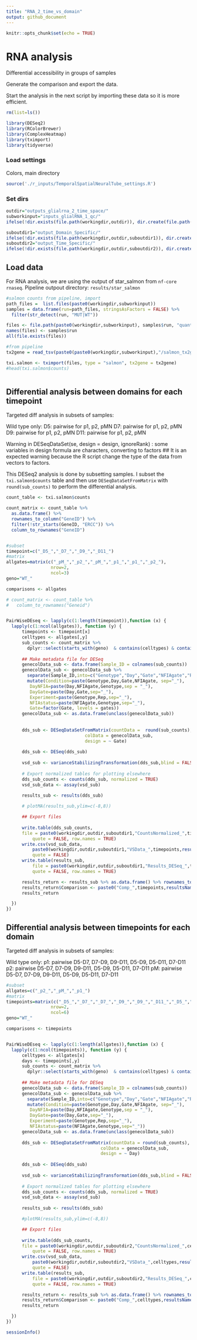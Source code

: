 ```yaml
---
title: "RNA_2_time_vs_domain"
output: github_document
---
```


```r

knitr::opts_chunk$set(echo = TRUE)

```

# RNA analysis
Differential accessibility in groups of samples

Generate the comparison and export the data. 

Start the analysis in the next script by importing these data so it is more efficient. 

```r

rm(list=ls())

library(DESeq2)
library(RColorBrewer)
library(ComplexHeatmap)
library(tximport)
library(tidyverse)

```

### Load settings

Colors, main directory 

```r

source('./r_inputs/TemporalSpatialNeuralTube_settings.R')

```


### Set dirs
```r

outdir="outputs_glialrna_2_time_space/"
subworkinput="inputs_glialRNA_1_qc/"
ifelse(!dir.exists(file.path(workingdir,outdir)), dir.create(file.path(workingdir,outdir)), "Directory exists")

suboutdir1="output_Domain_Specific/"
ifelse(!dir.exists(file.path(workingdir,outdir,suboutdir1)), dir.create(file.path(workingdir,outdir,suboutdir1)), "Directory exists")
suboutdir2="output_Time_Specific/"
ifelse(!dir.exists(file.path(workingdir,outdir,suboutdir2)), dir.create(file.path(workingdir,outdir,suboutdir2)), "Directory exists")


```



## Load data

For RNA analysis, we are using the output of star_salmon from `nf-core rnaseq`. Pipeline outpout directory: `results/star_salmon`

```r

#salmon counts from pipeline, import
path_files =  list.files(paste0(workingdir,subworkinput)) 
samples = data.frame(run=path_files, stringsAsFactors = FALSE) %>%
  filter(str_detect(run, "MUT|WT"))

files <- file.path(paste0(workingdir,subworkinput), samples$run, "quant.sf")
names(files) <- samples$run
all(file.exists(files))

#from pipeline
tx2gene = read_tsv(paste0(paste0(workingdir,subworkinput),"/salmon_tx2gene.tsv"))

txi.salmon <- tximport(files, type = "salmon", tx2gene = tx2gene)
#head(txi.salmon$counts)



```


## Differential analysis between domains for each timepoint

Targeted diff analysis in subsets of samples:

Wild type only:
D5: pairwise for p1, p2, pMN
D7: pairwise for p1, p2, pMN
D9: pairwise for p1, p2, pMN
D11: pairwise for p1, p2, pMN

Warning in DESeqDataSet(se, design = design, ignoreRank) : some variables in design formula are characters, converting to factors
## It is an expected warning because the R script change the type of the data from vectors to factors.

This DESeq2 analysis is done by subsetting samples. I subset the `txi.salmon$counts` table and then use ` DESeqDataSetFromMatrix` with `round(sub_counts)` to perform the differential analysis. 

```r

count_table <- txi.salmon$counts

count_matrix <- count_table %>%
  as.data.frame() %>%
  rownames_to_column("GeneID") %>%
  filter(!str_starts(GeneID, "ERCC")) %>%
  column_to_rownames("GeneID")


#subset 
timepoint=c("_D5_","_D7_","_D9_","_D11_")
#matrix
allgates=matrix(c("_pM_","_p2_","_pM_","_p1_","_p1_","_p2_"),
                 nrow=2,
                 ncol=3)
geno="WT_"

comparisons <- allgates

# count_matrix <- count_table %>%
#   column_to_rownames("Geneid")


PairWiseDEseq <- lapply(c(1:length(timepoint)),function (x) {
  lapply(c(1:ncol(allgates)), function (y) {
      timepoints <- timepoint[x]
      celltypes <- allgates[,y]
      sub_counts <- count_matrix %>%
        dplyr::select(starts_with(geno)  & contains(celltypes) & contains(timepoints))
      
      ## Make metadata file for DESeq
      genecolData_sub <- data.frame(Sample_ID = colnames(sub_counts))
      genecolData_sub <- genecolData_sub %>% 
        separate(Sample_ID,into=c("Genotype","Day","Gate","NFIAgate","Rep"), sep="_", remove=FALSE) %>%
        mutate(Condition=paste(Genotype,Day,Gate,NFIAgate, sep="_"),
         DayNFIA=paste(Day,NFIAgate,Genotype,sep = "_"),
         DayGate=paste(Day,Gate,sep="_"),
         Experiment=paste(Genotype,Rep,sep="_"),
         NFIAstatus=paste(NFIAgate,Genotype,sep="_"),
         Gate=factor(Gate, levels = gates))
      genecolData_sub <- as.data.frame(unclass(genecolData_sub))
      
      
      dds_sub <- DESeqDataSetFromMatrix(countData =  round(sub_counts),
                              colData = genecolData_sub,
                              design = ~ Gate)
          
      dds_sub <- DESeq(dds_sub)
      
      vsd_sub <- varianceStabilizingTransformation(dds_sub,blind = FALSE)
      
      # Export normalized tables for plotting elsewhere
      dds_sub_counts <- counts(dds_sub, normalized = TRUE)
      vsd_sub_data <- assay(vsd_sub)
      
      results_sub <- results(dds_sub)

      # plotMA(results_sub,ylim=c(-8,8))

      ## Export files
      
      write.table(dds_sub_counts,
      file = paste0(workingdir,outdir,suboutdir1,"CountsNormalized_",timepoints,resultsNames(dds_sub)[2],".txt"),
          quote = FALSE, row.names = TRUE)
      write.csv(vsd_sub_data,
          paste0(workingdir,outdir,suboutdir1,"VSData_",timepoints,resultsNames(dds_sub)[2],".csv"),
          quote = FALSE)
      write.table(results_sub,
          file = paste0(workingdir,outdir,suboutdir1,"Results_DESeq_",timepoints,resultsNames(dds_sub)[2],".txt"),
          quote = FALSE, row.names = TRUE)

      results_return <- results_sub %>% as.data.frame() %>% rownames_to_column("Geneid")
      results_return$Comparison <- paste0("Comp_",timepoints,resultsNames(dds_sub)[2])
      results_return

  })
}) 


```

## Differential analysis between timepoints for each domain

Targeted diff analysis in subsets of samples:

Wild type only:
p1: pairwise D5-D7, D7-D9, D9-D11, D5-D9, D5-D11, D7-D11
p2: pairwise D5-D7, D7-D9, D9-D11, D5-D9, D5-D11, D7-D11
pM: pairwise D5-D7, D7-D9, D9-D11, D5-D9, D5-D11, D7-D11

```r

#subset 
allgates=c("_p2_","_pM_","_p1_")
#matrix
timepoints=matrix(c("_D5_","_D7_","_D7_","_D9_","_D9_","_D11_","_D5_","_D9_","_D5_","_D11_","_D7_","_D11_"),
                 nrow=2,
                 ncol=6)
geno="WT_"

comparisons <- timepoints


PairWiseDEseq <- lapply(c(1:length(allgates)),function (x) {
  lapply(c(1:ncol(timepoints)), function (y) {
      celltypes <- allgates[x]
      days <- timepoints[,y]
      sub_counts <- count_matrix %>%
        dplyr::select(starts_with(geno)  & contains(celltypes) & contains(days))
      
      ## Make metadata file for DESeq
      genecolData_sub <- data.frame(Sample_ID = colnames(sub_counts))
      genecolData_sub <- genecolData_sub %>% 
        separate(Sample_ID,into=c("Genotype","Day","Gate","NFIAgate","Rep"), sep="_", remove=FALSE) %>%
        mutate(Condition=paste(Genotype,Day,Gate,NFIAgate, sep="_"),
         DayNFIA=paste(Day,NFIAgate,Genotype,sep = "_"),
         DayGate=paste(Day,Gate,sep="_"),
         Experiment=paste(Genotype,Rep,sep="_"),
         NFIAstatus=paste(NFIAgate,Genotype,sep="_"))
      genecolData_sub <- as.data.frame(unclass(genecolData_sub))
      
      dds_sub <- DESeqDataSetFromMatrix(countData = round(sub_counts),
                                    colData = genecolData_sub,
                                    design = ~ Day)
      
      dds_sub <- DESeq(dds_sub)
      
      vsd_sub <- varianceStabilizingTransformation(dds_sub,blind = FALSE)
      
      # Export normalized tables for plotting elsewhere
      dds_sub_counts <- counts(dds_sub, normalized = TRUE)
      vsd_sub_data <- assay(vsd_sub)
      
      results_sub <- results(dds_sub)

      #plotMA(results_sub,ylim=c(-8,8))

      ## Export files
      
      write.table(dds_sub_counts,
      file = paste0(workingdir,outdir,suboutdir2,"CountsNormalized_",celltypes,resultsNames(dds_sub)[2],".txt"),
          quote = FALSE, row.names = TRUE)
      write.csv(vsd_sub_data,
          paste0(workingdir,outdir,suboutdir2,"VSData_",celltypes,resultsNames(dds_sub)[2],".csv"),
          quote = FALSE)
      write.table(results_sub,
          file = paste0(workingdir,outdir,suboutdir2,"Results_DESeq_",celltypes,resultsNames(dds_sub)[2],".txt"),
          quote = FALSE, row.names = TRUE)

      results_return <- results_sub %>% as.data.frame() %>% rownames_to_column("Geneid")
      results_return$Comparison <- paste0("Comp_",celltypes,resultsNames(dds_sub)[2])
      results_return

  })
}) 


```





```r
sessionInfo()
```